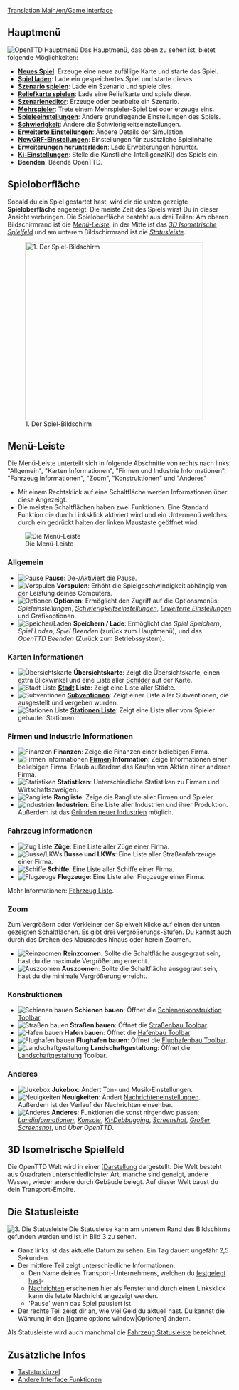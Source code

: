 {{de/Übersetzung|Game interface|99}}

[[Translation:Main/en/Game interface]]{{de/Inhaltsverzeichnis}}
==Hauptmenü==
[[File:de/Main menu new game.png|frame|center|OpenTTD Hauptmenü]]
Das Hauptmenü, das oben zu sehen ist, bietet folgende Möglichkeiten:
* '''[[Main/en/New game|Neues Spiel]]''': Erzeuge eine neue zufällige Karte und starte das Spiel.
* '''[[Main/en/Savegame|Spiel laden]]''': Lade ein gespeichertes Spiel und starte dieses.
* '''[[Main/en/Scenario|Szenario spielen]]''': Lade ein Szenario und spiele dies.
* '''[[Main/en/Heightmap|Reliefkarte spielen]]''': Lade eine Reliefkarte und spiele diese.
* '''[[Main/en/Scenario editor|Szenarieneditor]]''': Erzeuge oder bearbeite ein Szenario.
* '''[[Main/en/Multiplayer|Mehrspieler]]''': Trete einem Mehrspieler-Spiel bei oder erzeuge eins.
* '''[[Main/en/Game options window|Spieleeinstellungen]]''': Ändere grundlegende Einstellungen des Spiels.
* '''[[Main/en/Difficulty|Schwierigkeit]]''': Ändere die Schwierigkeitseinstellungen.
* '''[[Main/en/Advanced Settings|Erweiterte Einstellungen]]''': Ändere Details der Simulation.
* '''[[Main/en/NewGRF#Activating NewGRFs|NewGRF-Einstellungen]]''': Einstellungen für zusätzliche Spielinhalte.
* '''[[Main/en/Online content|Erweiterungen herunterladen]]''': Lade Erweiterungen herunter.
* '''[[Main/en/AI settings|Ki-Einstellungen]]''': Stelle die Künstliche-Intelligenz(KI) des Spiels ein.
* '''Beenden''': Beende OpenTTD.

==Spieloberfläche==
Sobald du ein Spiel gestartet hast, wird dir die unten gezeigte '''Spieloberfläche''' angezeigt. Die meiste Zeit des Spiels wirst Du in dieser Ansicht verbringen. Die Spieloberfläche besteht aus drei Teilen: Am oberen Bildschirmrand ist die ''[[Main/en/#Menü-Leiste|Menü-Leiste]]'', in der Mitte ist das  ''[[Main/en/#3D Isometrische Spielfeld|3D Isometrische  Spielfeld]]'' und am unterem Bildschirmrand ist die ''[[Main/en/#Die Statusleiste|Statusleiste]]''.

[[File:en/Interface.png|thumb|none|400px|1. Der Spiel-Bildschirm]]

==Menü-Leiste==
Die Menü-Leiste unterteilt sich in folgende Abschnitte von rechts nach links: "Allgemein", "Karten Informationen", "Firmen und Industrie Informationen", "Fahrzeug Informationen", "Zoom", "Konstruktionen" und "Anderes"
* Mit einem Rechtsklick auf eine Schaltfläche werden Informationen über diese Angezeigt.  
* Die meisten Schaltflächen haben zwei Funktionen. Eine Standard Funktion die durch Linksklick aktiviert wird und ein Untermenü welches durch ein gedrückt halten der linken Maustaste geöffnet wird.
[[File:en/Menu bar.png|none|frame|Die Menü-Leiste]]

===Allgemein===
*[[File:en/Manual html m7fd3f2df.png|Pause]] '''Pause''': De-/Aktiviert die Pause.
*[[File:en/Manual html m56d46b8f.png|Vorspulen]] '''Vorspulen''': Erhöht die Spielgeschwindigkeit abhängig von der Leistung deines Computers.
*[[File:en/Manual html md7ebe52.png|Optionen]] '''Optionen''': Ermöglicht den Zugriff auf die Optionsmenüs: ''Spieleinstellungen'', ''[[Main/en/Difficulty|Schwierigkeits]]einstellungen'', ''[[Main/en/Advanced Settings|Erweiterte Einstellungen]]'' und Grafikoptionen.
*[[File:en/Manual html m3ad9dba5.png|Speicher/Laden]] '''Speichern / Lade''': Ermöglicht das ''Spiel Speichern'', ''Spiel Laden'', ''Spiel Beenden'' (zurück zum Hauptmenü), und das ''OpenTTD Beenden'' (Zurück zum Betriebssystem).

===Karten Informationen===
*[[File:en/Manual html m6cb2b7aa.png|Übersichtskarte]] '''Übersichtskarte''': Zeigt die Übersichtskarte, einen extra Blickwinkel und eine Liste aller [[Main/en/Signs|Schilder]] auf der Karte.
*[[File:en/Manual html m58c015ad.png|Stadt Liste]] '''[[Main/de/Stadt|Stadt]] Liste''': Zeigt eine Liste aller Städte.
*[[File:en/Manual html 54594ccb.png|Subventionen]] '''[[Main/en/Subsidy|Subventionen]]''': Zeigt einer Liste aller Subventionen, die ausgestellt und vergeben wurden.
*[[File:en/Manual html m791b53c3.png|Stationen Liste]] '''[[Main/en/Station list|Stationen Liste]]''': Zeigt eine Liste aller vom Spieler gebauter Stationen.

===Firmen und Industrie Informationen===
*[[File:en/Manual html 63e6566d.png|Finanzen]] '''Finanzen''': Zeige die Finanzen einer beliebigen Firma.
*[[File:en/Manual html 12e20f5b.png|Firmen Informationen]] '''[[Main/en/Transport company|Firmen]] Information''': Zeige Informationen einer beliebigen Firma. Erlaub außerdem das Kaufen von Aktien einer anderen Firma.
*[[File:en/Manual html 36354981.png|Statistiken]] '''Statistiken''': Unterschiedliche Statistiken zu Firmen und Wirtschaftszweigen.
*[[File:en/Manual html 2a553acb.png|Rangliste]] '''Rangliste''': Zeige die Rangliste aller Firmen und Spieler.
*[[File:en/Manual html m4d6ba21e.png|Industrien]] '''Industrien''': Eine Liste aller Industrien und ihrer Produktion. Außerdem ist das [[Main/en/Industries#Funding New Industries|Gründen neuer Industrien]] möglich.

===Fahrzeug informationen===
*[[File:en/Manual html m16a497ce.png|Zug Liste]] '''Züge''': Eine Liste aller Züge einer Firma.
*[[File:en/Manual html m3518e48c.png|Busse/LKWs]] '''Busse und LKWs''': Eine Liste aller Straßenfahrzeuge einer Firma.
*[[File:en/Manual html 53123a33.png|Schiffe]] '''Schiffe''': Eine Liste aller Schiffe einer Firma.
*[[File:en/Manual html 442702e6.png|Flugzeuge]] '''Flugzeuge''': Eine Liste aller Flugzeuge einer Firma.

Mehr Informationen: [[Main/en/Vehicle lists|Fahrzeug Liste]].

===Zoom===
Zum Vergrößern oder Verkleiner der Spielwelt klicke auf einen der unten gezeigten Schaltflächen. Es gibt drei Vergrößerungs-Stufen. Du kannst auch durch das Drehen des Mausrades hinaus oder herein Zoomen.
*[[File:en/Manual html 628b2aa3.png|Reinzoomen]] '''Reinzoomen''': Sollte die Schaltfläche ausgegraut sein, hast du die maximale Vergrößerung erreicht.
*[[File:en/Manual html m55168bcb.png|Auszoomen]] '''Auszoomen''': Sollte die Schaltfläche ausgegraut sein, hast du die minimale Vergrößerung erreicht.

===Konstruktionen===
*[[File:en/Manual html m772c5b23.png|Schienen bauen]] '''Schienen bauen''': Öffnet die [[Main/de/Schienenkonstruktion|Schienenkonstruktion Toolbar]].
*[[File:en/Manual html ma6d6c8c.png|Straßen bauen]] '''Straßen bauen''': Öffnet die [[Main/de/Straßenbau|Straßenbau Toolbar]].
*[[File:en/Manual html m2cc0c4cd.png|Hafen bauen]] '''Hafen bauen''': Öffnet die [[Main/en/Waterway construction|Hafenbau Toolbar]].
*[[File:en/Manual html 1ae92703.png|Flughafen bauen]] '''Flughafen bauen''': Öffnet die [[Main/en/Airport construction|Flughafenbau Toolbar]].
*[[File:en/Manual html m233f8633.png|Landschaftgestaltung]] '''Landschaftgestaltung''': Öffnet die [[Main/en/Landscaping|Landschaftgestaltung]] Toolbar.

===Anderes===
*[[File:en/Manual html m6a2249c4.png|Jukebox]] '''Jukebox''': Ändert Ton- und Musik-Einstellungen.
*[[File:en/Manual html 2a55c3aa.png|Neuigkeiten]] '''Neuigkeiten''': Ändert  [[Main/en/Message settings|Nachrichteneinstellungen]]. Außerdem ist der Verlauf der Nachrichten einsehbar.
*[[File:en/Manual html 51cda05b.png|Anderes]] '''Anderes''': Funktionen die sonst nirgendwo passen: ''[[Main/en/Land area information|Landinformationen]]'', ''[[Main/en/Console|Konsole]]'', ''[[Main/en/AI Debug|KI-Debbugging]]'', ''[[Main/en/Screenshot|Screenshot]]'', ''[[Main/en/Screenshot|Großer Screenshot]]'', und ''Über OpenTTD''.

==3D Isometrische Spielfeld==
Die OpenTTD Welt wird in einer [[http://de.wikipedia.org/wiki/Isometrische_Darstellung|Isometrische Darstellung] dargestellt. Die Welt besteht aus Quadraten unterschiedlichster Art, manche sind geneigt, andere Wasser, wieder andere durch Gebäude belegt. Auf dieser Welt baust du dein Transport-Empire.

==Die Statusleiste==
[[File:en/Status-bar.png|none|frame|3. Die Statusleiste]]
Die Statusleise kann am unterem Rand des Bildschirms gefunden werden und ist in Bild 3 zu sehen.
*Ganz links ist das aktuelle Datum zu sehen. Ein Tag dauert ungefähr 2,5 Sekunden.
*Der mittlere Teil zeigt unterschiedliche Informationen:
**Den Name deines Transport-Unternehmens, welchen du [[Main/en/Transport company|festgelegt hast]]-
**[[Main/en/News messages|Nachrichten]] erscheinen hier als Fenster und durch einen Linksklick kann die letzte Nachricht angezeigt werden.
**'Pause' wenn das Spiel pausiert ist
*Der rechte Teil zeigt dir an, wie viel Geld du aktuell hast. Du kannst die Währung in den [[game options window|Optionen] ändern.

Als Statusleiste wird auch manchmal die [[Main/en/Status bar|Fahrzeug Statusleiste]] bezeichnet.

==Zusätzliche Infos==
* [[Main/en/Hotkeys|Tastaturkürzel]]
* [[Main/en/Other Interface Features|Andere Interface Funktionen]]
